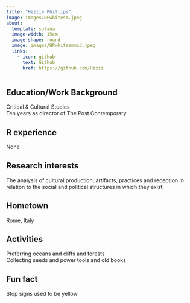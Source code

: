 ```yaml
---
title: "Hezzie Phillips"
image: images/HPwhitesm.jpeg
about:
  template: solana
  image-width: 15em
  image-shape: round
  image: images/HPwhitesmmid.jpeg
  links:
    - icon: github
      text: Github
      href: https://github.com/Hzzii
---
```



## Education/Work Background
Critical & Cultural Studies  
Ten years as director of The Post Contemporary


## R experience
None


## Research interests
The analysis of cultural production, artifacts, practices and reception in relation to the social and political structures in which they exist. 


## Hometown
Rome, Italy


## Activities
Preferring oceans and cliffs and forests  
Collecting seeds and power tools and old books


## Fun fact
Stop signs used to be yellow
